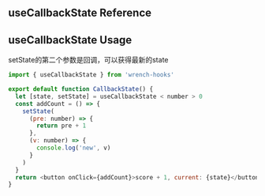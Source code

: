 
<Meta title='hooks/useCallbackState' />

<h2 style={{ color: '#ff3399' }}> useCallbackState Reference </h2>

<CallbackState />
<Home />

<h2 style={{ color: '#ff3399' }}>useCallbackState Usage </h2>
setState的第二个参数是回调，可以获得最新的state

```js
import { useCallbackState } from 'wrench-hooks'

export default function CallbackState() {
  let [state, setState] = useCallbackState < number > 0
  const addCount = () => {
    setState(
      (pre: number) => {
        return pre + 1
      },
      (v: number) => {
        console.log('new', v)
      }
    )
  }
  return <button onClick={addCount}>score + 1, current: {state}</button>
}
```
